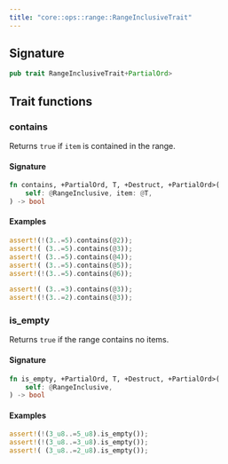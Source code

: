 ```yaml
---
title: "core::ops::range::RangeInclusiveTrait"
---
```






## Signature

```rust
pub trait RangeInclusiveTrait+PartialOrd>
```



## Trait functions

### contains



Returns `true` if `item` is contained in the range.

#### Signature

```rust
fn contains, +PartialOrd, T, +Destruct, +PartialOrd>(
    self: @RangeInclusive, item: @T,
) -> bool
```



#### Examples

```rust
assert!(!(3..=5).contains(@2));
assert!( (3..=5).contains(@3));
assert!( (3..=5).contains(@4));
assert!( (3..=5).contains(@5));
assert!(!(3..=5).contains(@6));

assert!( (3..=3).contains(@3));
assert!(!(3..=2).contains(@3));
```





### is_empty



Returns `true` if the range contains no items.

#### Signature

```rust
fn is_empty, +PartialOrd, T, +Destruct, +PartialOrd>(
    self: @RangeInclusive,
) -> bool
```




#### Examples

```rust
assert!(!(3_u8..=5_u8).is_empty());
assert!(!(3_u8..=3_u8).is_empty());
assert!( (3_u8..=2_u8).is_empty());
```




